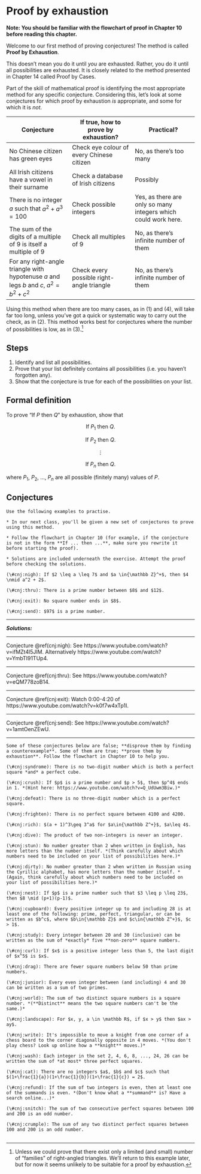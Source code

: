 # Proof by exhaustion

<div class="alert alert-warning" role="alert">
<strong>Note: You should be familiar with the flowchart of proof in Chapter 10 before reading this chapter.
</strong> 
</div>

Welcome to our first method of proving conjectures! The method is called **Proof by Exhaustion**. 

This doesn't mean you do it until *you* are exhausted. Rather, you do it until all possibilities are exhausted. It is closely related to the method presented in Chapter 14 called Proof by Cases.

Part of the skill of mathematical proof is identifying the most appropriate method for any specific conjecture. Considering this, let's look at some conjectures for which proof by exhaustion *is* appropriate, and some for which it is *not*.


**Conjecture** | **If true, how to prove by exhaustion?** | **Practical?**
------------- | ------------- | -------------
No Chinese citizen has green eyes | Check eye colour of every Chinese citizen | No, as there's too many
All Irish citizens have a vowel in their surname | Check a database of Irish citizens | Possibly
There is no integer $a$ such that $a^2 + a^3 = 100$ | Check possible integers | Yes, as there are only so many integers which could work here.
The sum of the digits of a multiple of $9$ is itself a multiple of $9$ | Check all multiples of $9$ | No, as there's infinite number of them
For any right-angle triangle with hypotenuse $a$ and legs $b$ and $c$, $a^2 = b^2 + c^2$ | Check every possible right-angle triangle | No, as there's infinite number of them

Using this method when there are too many cases, as in (1) and (4), will take far too long, unless you've got a quick or systematic way to carry out the check, as in (2). This method works best for conjectures where the number of possibilities is low, as in (3).^[Unless we could prove that there exist only a limited (and small) number of "families" of right-angled triangles. We'll return to this example later, but for now it seems unlikely to be suitable for a proof by exhaustion.]

## Steps

1. Identify and list all possibilities.
2. Prove that your list definitely contains all possibilities (i.e. you haven't forgotten any).
3. Show that the conjecture is true for each of the possibilities on your list.

## Formal definition

To prove "If $P$ then $Q$" by exhaustion, show that

<center>

If $P_1$ then $Q$.

If $P_2$ then $Q$.

$\vdots$

If $P_n$ then $Q$.

</center>

where $P_1$, $P_2$, ..., $P_n$ are all possible (finitely many) values of $P$.

## Conjectures

<div class="alert alert-info" role="alert">
```exercise
Use the following examples to practise.

* In our next class, you'll be given a new set of conjectures to prove using this method.

* Follow the flowchart in Chapter 10 (for example, if the conjecture is not in the form **If ... then ...**, make sure you rewrite it before starting the proof). 

* Solutions are included underneath the exercise. Attempt the proof before checking the solutions.
  
(\#cnj:nigh): If $2 \leq a \leq 7$ and $a \in{\mathbb Z}^+$, then $4 \nmid a^2 + 2$.

(\#cnj:thru): There is a prime number between $8$ and $12$.

(\#cnj:exit): No square number ends in $8$.

(\#cnj:send): $97$ is a prime number.

``` 
</div> 

***

***Solutions:***

***

Conjecture \@ref(cnj:nigh): See
https://www.youtube.com/watch?v=ifMZt4l5JIM. Alternatively https://www.youtube.com/watch?v=YmbTI91TUp4.

***

Conjecture \@ref(cnj:thru): See
https://www.youtube.com/watch?v=eQM778zoB14.

***

Conjecture \@ref(cnj:exit): Watch 0:00-4:20 of https://www.youtube.com/watch?v=k0f7w4xTp1I.

***

Conjecture \@ref(cnj:send): See https://www.youtube.com/watch?v=1amtOenZEwU.

***

<!-- There is no integer $a$ such that $a^2 + a^3 = 100$. -->

<div class="alert alert-info" role="alert">
```exercise
Some of these conjectures below are false; **disprove them by finding a counterexample**. Some of them are true; **prove them by exhaustion**. Follow the flowchart in Chapter 10 to help you.

(\#cnj:syndrome): There is no two-digit number which is both a perfect square *and* a perfect cube.

(\#cnj:crush): If $p$ is a prime number and $p > 5$, then $p^4$ ends in 1. *(Hint here: https://www.youtube.com/watch?v=Q_UdUwm3Biw.)*

(\#cnj:defeat): There is no three-digit number which is a perfect square.

(\#cnj:frighten): There is no perfect square between 4100 and 4200.

(\#cnj:rich): $(a + 1)^3\geq 3^a$ for $a\in{\mathbb Z^+}$, $a\leq 4$.

(\#cnj:dive): The product of two non-integers is never an integer.

(\#cnj:stun): No number greater than 2 when written in English, has more letters than the number itself. *(Think carefully about which numbers need to be included on your list of possibilities here.)*

(\#cnj:dirty): No number greater than 2 when written in Russian using the Cyrillic alphabet, has more letters than the number itself. *(Again, think carefully about which numbers need to be included on your list of possibilities here.)*

(\#cnj:nest): If $p$ is a prime number such that $3 \leq p \leq 23$, then $8 \mid (p+1)(p-1)$.

(\#cnj:cupboard): Every positive integer up to and including 28 is at least one of the following: prime, perfect, triangular, or can be written as $b^c$, where $b\in{\mathbb Z}$ and $c\in{\mathbb Z^+}$, $c > 1$.
  
(\#cnj:study): Every integer between 20 and 30 (inclusive) can be written as the sum of *exactly* five **non-zero** square numbers.

(\#cnj:curl): If $x$ is a positive integer less than 5, the last digit of $x^5$ is $x$.

(\#cnj:drag): There are fewer square numbers below 50 than prime numbers.

(\#cnj:junior): Every even integer between (and including) 4 and 30 can be written as a sum of two primes.

(\#cnj:world): The sum of two distinct square numbers is a square number. *(**Distinct** means the two square numbers can't be the same.)*

(\#cnj:landscape): For $x, y, a \in \mathbb R$, if $x > y$ then $ax > ay$.

(\#cnj:write): It's impossible to move a knight from one corner of a chess board to the corner diagonally opposite in 4 moves. *(You don't play chess? Look up online how a **knight** moves.)*

(\#cnj:wash): Each integer in the set 2, 4, 6, 8, ..., 24, 26 can be written the sum of *at most* three perfect squares.

(\#cnj:cat): There are no integers $a$, $b$ and $c$ such that $(1+\frac{1}{a})(1+\frac{1}{b})(1+\frac{1}{c}) = 2$.

(\#cnj:refund): If the sum of two integers is even, then at least one of the summands is even. *(Don't know what a **summand** is? Have a search online...)*

(\#cnj:snitch): The sum of two consecutive perfect squares between 100 and 200 is an odd number.

(\#cnj:crumple): The sum of any two distinct perfect squares between 100 and 200 is an odd number.


```
</div> 